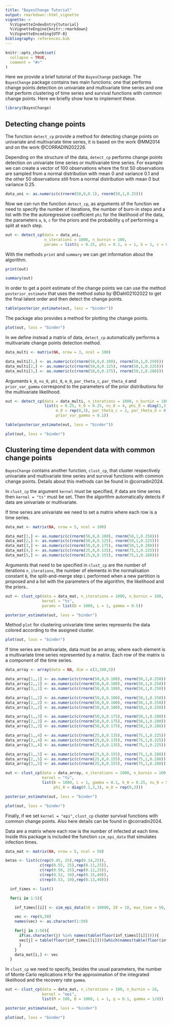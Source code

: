 ```yaml
---
title: "BayesChange Tutorial"
output: rmarkdown::html_vignette
vignette: >
  %\VignetteIndexEntry{tutorial}
  %\VignetteEngine{knitr::rmarkdown}
  %\VignetteEncoding{UTF-8}
bibliography: references.bib
---
```


```r
knitr::opts_chunk$set(
  collapse = TRUE,
  comment = "#>"
)
```

Here we provide a brief tutorial of the `BayesChange` package. The `BayesChange` package contains two main functions: one that performs change points detection on univariate and multivariate time series and one that perform clustering of time series and survival functions with common change points. Here we briefly show how to implement these. 

```r
library(BayesChange)
```

## Detecting change points

The function `detect_cp` provide a method for detecting change points on univariate and multivariate time series, it is based on the work @MM2014 and on the work @CORRADIN202226.

Depending on the structure of the data, `detect_cp` performs change points detection on univariate time series or multivariate time series. For example we can create a vector of 100 observations where the first 50 observations are sampled from a normal distribution with mean 0 and variance 0.1 and the other 50 observations still from a normal distribution with mean 0 but variance 0.25. 

```r
data_uni <- as.numeric(c(rnorm(50,0,0.1), rnorm(50,1,0.25)))
```

Now we can run the function `detect_cp`, as arguments of the function we need to specify the number of iterations, the number of burn-in steps and a list with the the autoregressive coefficient `phi` for the likelihood of the data, the parameters `a`, `b`, `c` for the priors and the probability `q` of performing a split at each step. 

```r
out <- detect_cp(data = data_uni,                             
                 n_iterations = 1000, n_burnin = 100,  
                 params = list(q = 0.25, phi = 0.1, a = 1, b = 1, c = 0.1))
```

With the methods `print` and `summary` we can get information about the algorithm. 

```r
print(out)

summary(out)
```

In order to get a point estimate of the change points we can use the method `posterior_estimate` that uses the method *salso* by @Dahl02102022 to get the final latent order and then detect the change points. 

```r
table(posterior_estimate(out, loss = "binder"))
```

The package also provides a method for plotting the change points. 

```r
plot(out, loss = "binder")
```


In we define instead a matrix of data, `detect_cp` automatically performs a multivariate change points detection method. 

```r
data_multi <- matrix(NA, nrow = 3, ncol = 100)

data_multi[1,] <- as.numeric(c(rnorm(50,0,0.100), rnorm(50,1,0.250)))
data_multi[2,] <- as.numeric(c(rnorm(50,0,0.125), rnorm(50,1,0.225)))
data_multi[3,] <- as.numeric(c(rnorm(50,0,0.175), rnorm(50,1,0.280)))
```

Arguments `k_0`, `nu_0`, `phi_0`, `m_0`, `par_theta_c`, `par_theta_d` and `prior_var_gamma` correspond to the parameters of the prior distributions for the multivariate likelihood. 

```r
out <- detect_cp(data = data_multi, n_iterations = 1000, n_burnin = 100,
                 list(q = 0.25, k_0 = 0.25, nu_0 = 4, phi_0 = diag(1,3,3), 
                      m_0 = rep(0,3), par_theta_c = 2, par_theta_d = 0.2, 
                      prior_var_gamma = 0.1))

table(posterior_estimate(out, loss = "binder"))
```

```r
plot(out, loss = "binder")
```


## Clustering time dependent data with common change points


`BayesChange` contains another function, `clust_cp`, that cluster respectively univariate and multivariate time series and survival functions with common change points. Details about this methods can be found in @corradin2024.

In `clust_cp` the argument `kernel` must be specified, if data are time series then `kernel = "ts"` must be set. Then the algorithm automatically detects if data are univariate or multivariate. 

If time series are univariate we need to set a matrix where each row is a time series.

```r
data_mat <- matrix(NA, nrow = 5, ncol = 100)

data_mat[1,] <- as.numeric(c(rnorm(50,0,0.100), rnorm(50,1,0.250)))
data_mat[2,] <- as.numeric(c(rnorm(50,0,0.125), rnorm(50,1,0.225)))
data_mat[3,] <- as.numeric(c(rnorm(50,0,0.175), rnorm(50,1,0.280)))
data_mat[4,] <- as.numeric(c(rnorm(25,0,0.135), rnorm(75,1,0.225)))
data_mat[5,] <- as.numeric(c(rnorm(25,0,0.155), rnorm(75,1,0.280)))

```

Arguments that need to be specified in `clust_cp` are the number of iterations `n_iterations`, the number of elements in the normalisation constant `B`, the split-and-merge step `L` performed when a new partition is proposed and a list with the parameters of the algorithm, the likelihood and the priors..

```r
out <- clust_cp(data = data_mat, n_iterations = 1000, n_burnin = 100, 
                kernel = "ts",
                params = list(B = 1000, L = 1, gamma = 0.5))

posterior_estimate(out, loss = "binder")
```

Method `plot` for clustering univariate time series represents the data colored according to the assigned cluster. 

```r
plot(out, loss = "binder")
```



If time series are multivariate, data must be an array, where each element is a multivariate time series represented by a matrix. Each row of the matrix is a component of the time series. 

```r
data_array <- array(data = NA, dim = c(3,100,5))

data_array[1,,1] <- as.numeric(c(rnorm(50,0,0.100), rnorm(50,1,0.250)))
data_array[2,,1] <- as.numeric(c(rnorm(50,0,0.100), rnorm(50,1,0.250)))
data_array[3,,1] <- as.numeric(c(rnorm(50,0,0.100), rnorm(50,1,0.250)))

data_array[1,,2] <- as.numeric(c(rnorm(50,0,0.100), rnorm(50,1,0.250)))
data_array[2,,2] <- as.numeric(c(rnorm(50,0,0.100), rnorm(50,1,0.250)))
data_array[3,,2] <- as.numeric(c(rnorm(50,0,0.100), rnorm(50,1,0.250)))

data_array[1,,3] <- as.numeric(c(rnorm(50,0,0.175), rnorm(50,1,0.280)))
data_array[2,,3] <- as.numeric(c(rnorm(50,0,0.175), rnorm(50,1,0.280)))
data_array[3,,3] <- as.numeric(c(rnorm(50,0,0.175), rnorm(50,1,0.280)))

data_array[1,,4] <- as.numeric(c(rnorm(25,0,0.135), rnorm(75,1,0.225)))
data_array[2,,4] <- as.numeric(c(rnorm(25,0,0.135), rnorm(75,1,0.225)))
data_array[3,,4] <- as.numeric(c(rnorm(25,0,0.135), rnorm(75,1,0.225)))

data_array[1,,5] <- as.numeric(c(rnorm(25,0,0.155), rnorm(75,1,0.280)))
data_array[2,,5] <- as.numeric(c(rnorm(25,0,0.155), rnorm(75,1,0.280)))
data_array[3,,5] <- as.numeric(c(rnorm(25,0,0.155), rnorm(75,1,0.280)))

```

```r
out <- clust_cp(data = data_array, n_iterations = 1000, n_burnin = 100, 
                kernel = "ts",
                list(B = 1000, L = 1, gamma = 0.1, k_0 = 0.25, nu_0 = 5, 
                     phi_0 = diag(0.1,3,3), m_0 = rep(0,3)))

posterior_estimate(out, loss = "binder")
```


```r
plot(out, loss = "binder")
```

Finally, if we set `kernel = "epi"`, `clust_cp` cluster survival functions with common change points. Also here details can be found in @corradin2024.

Data are a matrix where each row is the number of infected at each time. Inside this package is included the function `sim_epi_data` that simulates infection times. 

```r
data_mat <- matrix(NA, nrow = 5, ncol = 50)

betas <- list(c(rep(0.45, 25),rep(0.14,25)),
               c(rep(0.55, 25),rep(0.11,25)),
               c(rep(0.50, 25),rep(0.12,25)),
               c(rep(0.52, 10),rep(0.15,40)),
               c(rep(0.53, 10),rep(0.13,40)))

  inf_times <- list()

  for(i in 1:5){

    inf_times[[i]] <- sim_epi_data(S0 = 10000, I0 = 10, max_time = 50, beta_vec = betas[[i]], gamma_0 = 1/8)

    vec <- rep(0,50)
    names(vec) <- as.character(1:50)

    for(j in 1:50){
      if(as.character(j) %in% names(table(floor(inf_times[[i]])))){
      vec[j] = table(floor(inf_times[[i]]))[which(names(table(floor(inf_times[[i]]))) == j)]
      }
    }
    data_mat[i,] <- vec
  }


```

In `clust_cp` we need to specify, besides the usual parameters, the number of Monte Carlo replications `M` for the approximation of the integrated likelihood and the recovery rate `gamma`. 

```r
out <- clust_cp(data = data_mat, n_iterations = 100, n_burnin = 10, 
                kernel = "epi", 
                list(M = 100, B = 1000, L = 1, q = 0.1, gamma = 1/8))

posterior_estimate(out, loss = "binder")
```

```r
plot(out, loss = "binder")
```

